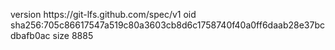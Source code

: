version https://git-lfs.github.com/spec/v1
oid sha256:705c86617547a519c80a3603cb8d6c1758740f40a0ff6daab28e37bcdbafb0ac
size 8885

